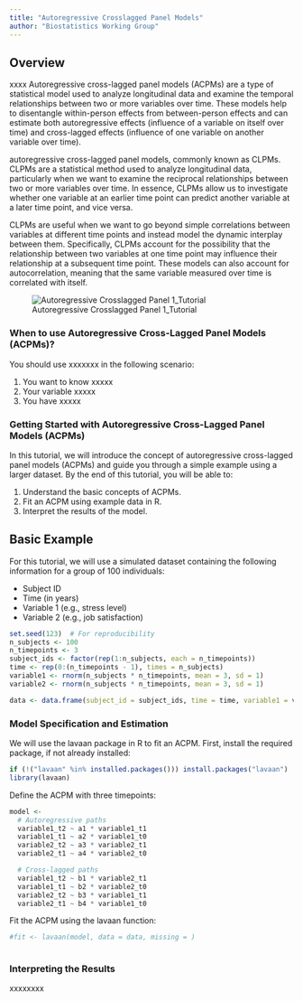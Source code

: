 ```yaml
---
title: "Autoregressive Crosslagged Panel Models"
author: "Biostatistics Working Group"
---
```


## Overview
xxxx
Autoregressive cross-lagged panel models (ACPMs) are a type of statistical model used to analyze longitudinal data and examine the temporal relationships between two or more variables over time. These models help to disentangle within-person effects from between-person effects and can estimate both autoregressive effects (influence of a variable on itself over time) and cross-lagged effects (influence of one variable on another variable over time).

autoregressive cross-lagged panel models, commonly known as CLPMs. CLPMs are a statistical method used to analyze longitudinal data, particularly when we want to examine the reciprocal relationships between two or more variables over time. In essence, CLPMs allow us to investigate whether one variable at an earlier time point can predict another variable at a later time point, and vice versa.

CLPMs are useful when we want to go beyond simple correlations between variables at different time points and instead model the dynamic interplay between them. Specifically, CLPMs account for the possibility that the relationship between two variables at one time point may influence their relationship at a subsequent time point. These models can also account for autocorrelation, meaning that the same variable measured over time is correlated with itself.

![Autoregressive Crosslagged Panel 1_Tutorial](./figures/arcl.png)

### When to use Autoregressive Cross-Lagged Panel Models (ACPMs)?
You should use xxxxxxx in the following scenario:

1.	You want to know xxxxx
2.	Your variable xxxxx
3.	You have xxxxx 

### Getting Started with Autoregressive Cross-Lagged Panel Models (ACPMs)
In this tutorial, we will introduce the concept of autoregressive cross-lagged panel models (ACPMs) and guide you through a simple example using a larger dataset. By the end of this tutorial, you will be able to:

1. Understand the basic concepts of ACPMs.
2. Fit an ACPM using example data in R.
3. Interpret the results of the model.

## Basic Example
For this tutorial, we will use a simulated dataset containing the following information for a group of 100 individuals:

- Subject ID
- Time (in years)
- Variable 1 (e.g., stress level)
- Variable 2 (e.g., job satisfaction)

```r
set.seed(123)  # For reproducibility
n_subjects <- 100
n_timepoints <- 3
subject_ids <- factor(rep(1:n_subjects, each = n_timepoints))
time <- rep(0:(n_timepoints - 1), times = n_subjects)
variable1 <- rnorm(n_subjects * n_timepoints, mean = 3, sd = 1)
variable2 <- rnorm(n_subjects * n_timepoints, mean = 3, sd = 1)

data <- data.frame(subject_id = subject_ids, time = time, variable1 = variable1, variable2 = variable2)
```

### Model Specification and Estimation
We will use the lavaan package in R to fit an ACPM. First, install the required package, if not already installed:

```r
if (!("lavaan" %in% installed.packages())) install.packages("lavaan")
library(lavaan)
```
Define the ACPM with three timepoints:

```r
model <- 
  # Autoregressive paths
  variable1_t2 ~ a1 * variable1_t1
  variable1_t1 ~ a2 * variable1_t0
  variable2_t2 ~ a3 * variable2_t1
  variable2_t1 ~ a4 * variable2_t0

  # Cross-lagged paths
  variable1_t2 ~ b1 * variable2_t1
  variable1_t1 ~ b2 * variable2_t0
  variable2_t2 ~ b3 * variable1_t1
  variable2_t1 ~ b4 * variable1_t0

```
Fit the ACPM using the lavaan function:

```r
#fit <- lavaan(model, data = data, missing = )
                
```

### Interpreting the Results
xxxxxxxx
